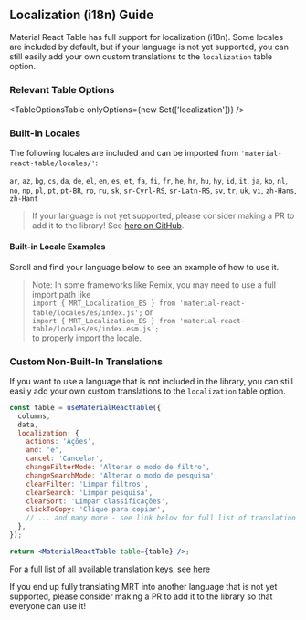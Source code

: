 
<Head>
  <title>{'Localization/i18n Guide - Material React Table V3 Docs'}</title>
  <meta
    name="description"
    content="How to customize localization and translations (i18n) in Material React Table"
  />
</Head>

## Localization (i18n) Guide

Material React Table has full support for localization (i18n). Some locales are included by default, but if your language is not yet supported, you can still easily add your own custom translations to the `localization` table option.

### Relevant Table Options

<TableOptionsTable onlyOptions={new Set(['localization'])} />

### Built-in Locales

The following locales are included and can be imported from `'material-react-table/locales/'`:

`ar`, `az`, `bg`, `cs`, `da`, `de`, `el`, `en`, `es`, `et`, `fa`, `fi`, `fr`, `he`, `hr`, `hu`, `hy`, `id`, `it`, `ja`, `ko`, `nl`, `no`, `np`, `pl`, `pt`, `pt-BR`, `ro`, `ru`, `sk`, `sr-Cyrl-RS`, `sr-Latn-RS`, `sv`, `tr`, `uk`, `vi`, `zh-Hans`, `zh-Hant`

> If your language is not yet supported, please consider making a PR to add it to the library! See [here on GitHub](https://github.com/KevinVandy/material-react-table/tree/v2/packages/material-react-table/src/locales).

#### Built-in Locale Examples

Scroll and find your language below to see an example of how to use it.

<LocaleExamples />

> Note: In some frameworks like Remix, you may need to use a full import path like <br /> `import { MRT_Localization_ES } from 'material-react-table/locales/es/index.js';` or <br /> `import { MRT_Localization_ES } from 'material-react-table/locales/es/index.esm.js';` <br />
> to properly import the locale.

### Custom Non-Built-In Translations

If you want to use a language that is not included in the library, you can still easily add your own custom translations to the `localization` table option.

```jsx
const table = useMaterialReactTable({
  columns,
  data,
  localization: {
    actions: 'Ações',
    and: 'e',
    cancel: 'Cancelar',
    changeFilterMode: 'Alterar o modo de filtro',
    changeSearchMode: 'Alterar o modo de pesquisa',
    clearFilter: 'Limpar filtros',
    clearSearch: 'Limpar pesquisa',
    clearSort: 'Limpar classificações',
    clickToCopy: 'Clique para copiar',
    // ... and many more - see link below for full list of translation keys
  },
});

return <MaterialReactTable table={table} />;
```

For a full list of all available translation keys, see [here](https://github.com/KevinVandy/material-react-table/blob/v2/packages/material-react-table/src/locales/en.ts)

If you end up fully translating MRT into another language that is not yet supported, please consider making a PR to add it to the library so that everyone can use it!
